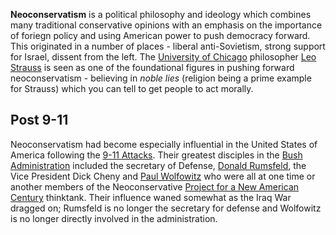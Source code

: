 {{subpages}}

'''Neoconservatism''' is a political philosophy and ideology which combines many traditional conservative opinions with an emphasis on the importance of foriegn policy and using American power to push democracy forward. This originated in a number of places - liberal anti-Sovietism, strong support for Israel, dissent from the left. The [[University of Chicago]] philosopher [[Leo Strauss]] is seen as one of the foundational figures in pushing forward neoconservatism - believing in ''noble lies'' (religion being a prime example for Strauss) which you can tell to get people to act morally. 

==Post 9-11==

Neoconservatism had become especially influential in the United States of America following the [[9-11 Attacks]]. Their greatest disciples in the [[George W. Bush|Bush Administration]] included the secretary of Defense, [[Donald Rumsfeld]], the Vice President Dick Cheny and [[Paul Wolfowitz]] who were all at one time or another members of the Neoconservative [[Project for a New American Century]] thinktank. Their influence waned somewhat as the Iraq War dragged on; Rumsfeld is no longer the secretary for defense and Wolfowitz is no longer directly involved in the administration.